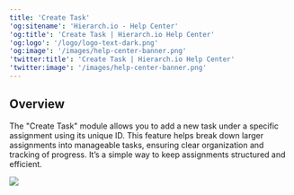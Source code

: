 ```yaml
---
title: 'Create Task'
'og:sitename': 'Hierarch.io - Help Center'
'og:title': 'Create Task | Hierarch.io Help Center'
'og:logo': '/logo/logo-text-dark.png'
'og:image': '/images/help-center-banner.png'
'twitter:title': 'Create Task | Hierarch.io Help Center'
'twitter:image': '/images/help-center-banner.png'
---
```


## Overview

The "Create Task" module allows you to add a new task under a specific assignment using its unique ID. This feature helps break down larger assignments into manageable tasks, ensuring clear organization and tracking of progress. It’s a simple way to keep assignments structured and efficient.

![](/images/workflows/create_task001.png)